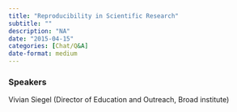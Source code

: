 ```yaml
---
title: "Reproducibility in Scientific Research"
subtitle: ""
description: "NA"
date: "2015-04-15"
categories: [Chat/Q&A]
date-format: medium 
---
```


### Speakers  
Vivian Siegel (Director of Education and Outreach, Broad institute)



